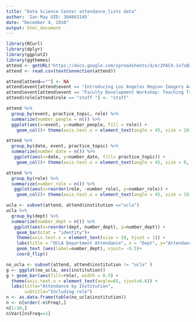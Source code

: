 ```yaml
---
title: "Data Science Center attendance_lists data"
author: 'Ian May UID: 304663145'
date: "December 4, 2018"
output: html_document
---
```


```r
library(RCurl)
library(dplyr)
library(ggplot2)
library(ggthemes)
attend <- getURL("https://docs.google.com/spreadsheets/d/e/2PACX-1vTxBxubeoxL0jjD0RuPasdhmzhOHXzheJT_U9_UWAQqTdL1fnuaBy1b1J8pPXyCeq-IslHeQepuLyMC/pub?gid=983795958&single=true&output=csv")
attend <- read.csv(textConnection(attend))
```

```r
attend[attend==""] <- NA
attend$event[attend$event == "Introducing Los Angeles Region Imagery Acquisition Consortium (LARIAC) Program at UCLA"] <- "Introducing LARIAC Program at UCLA"
attend$event[attend$event == "Faculty Development Workshop: Teaching Transparent Methods of Empirical Research"] <- "Faculty Development: Methods of Empirical Research"
attend$role[attend$role == "staff "] <- "staff"
```

```r
attend %>% 
  group_by(event, practice_topic, role) %>% 
  summarize(number_people = n()) %>% 
  ggplot(aes(x=event, y=number_people, fill = role)) + 
    geom_col()+ theme(axis.text.x = element_text(angle = 45, size = 10, hjust = 1)) +labs(title = "Total Attendance Per Event", x= "Event Name", y="Attendance", fill = "Role")
```


```r
attend %>% 
  group_by(date, event, practice_topic) %>% 
  summarize(number_date = n()) %>% 
   ggplot(aes(x=date, y=number_date, fill= practice_topic)) + 
    geom_col()+ theme(axis.text.x = element_text(angle = 45, size = 8, hjust = 1)) + labs(title = "Total Attendance Per Date", x = "Date", y="Attendance")
```


```r
attend %>% 
  group_by(role) %>% 
  summarize(number_role = n()) %>% 
   ggplot(aes(x=reorder(role, -number_role), y=number_role)) + 
    geom_col()+ theme(axis.text.x = element_text(angle = 45, size = 10, hjust = 1)) + labs(title = "Total Attendance Per Role", x = "Role", y="Attendance") +geom_text (aes(label=number_role), vjust= -0.5)
```

```r
ucla <- subset(attend, attend$institution =="ucla")
ucla %>% 
  group_by(dept) %>% 
  summarize(number_dept = n()) %>%
   ggplot(aes(x=reorder(dept, number_dept), y=number_dept)) + 
    geom_bar(stat = "identity")+ 
    theme(axis.text.x = element_text(size = 10, hjust = 1)) +
    labs(title = "UCLA Department Attendance", x = "Dept", y="Attendance")+
    geom_text (aes(label=number_dept), vjust= -0.5)+
    coord_flip()
```


```r
no_ucla <- subset(attend, attend$institution != "ucla" )
g <- ggplot(no_ucla, aes(institution))
g + geom_bar(aes(fill=role), width = 0.5) + 
  theme(axis.text.x = element_text(angle=65, vjust=0.6)) +
  labs(title="Attendance by Institution", 
       subtitle="Including role")
n <- as.data.frame(table(no_ucla$institution))
n <- n[order(-n$Freq),]
n[1:10,]
n$Var1[n$Freq==1]

```


